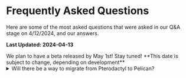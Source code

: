 

# Frequently Asked Questions

Here are some of the most asked questions that were asked in our Q&A stage on 4/12/2024, and our answers.

**Last Updated: 2024-04-13**

<Admonition title="When is the beta?">
    We plan to have a beta released by May 1st! Stay tuned!  
    **This date is subject to change, depending on development**
</Admonition>

<Tabs groupId="faq" queryString>
    <TabItem label="Panel" value="panel">
        <details>
            <summary>Will there be a way to migrate from Pterodactyl to Pelican?</summary>

            Yes! We plan to have a migration that wouldn't cause dataloss, backups are encuraged.
        </details>
        <details>
            <summary>Will we be able to use `blueprint.zip` plugins?</summary>

            We will work with Blueprint and see what we can do.
        </details>
        <details>
            <summary>Will Pterodactyl Eggs be compatible?</summary>

            Yes! We do plan on changing eggs from JSON to YAML in a future release, Meaning they might not be compatible with Pterodactyl if they're exported from Pelican.
        </details>
        <details>
            <summary>Will the API be the same as Pterodactyl?</summary>

            Currently, Yes. The API has not changed, but might as features are added, and things are changed. 
        </details>
        <details>
            <summary> Will the front end match the new admin area? </summary>

            We do plan on making them match, the front end currently just works... We will look at it at a later date.
        </details>
        </TabItem>
    <TabItem label="Wings" value="wings">
        <details>
            <summary>Will Wings support plugins?</summary>

            At this time, No. But new features are being built into Wings and are on the way!
        </details>
        <details>
            <summary>Will Pterodactyl Wings be compatible with Pelican Panel?</summary>

            At this time, Yes.  
            Compatibility could change in the future, as features are added.
        </details>
    </TabItem>

    <TabItem label="Licensing" value="licensing">

    <Admonition type="warning" title="What does this mean?!?! Do I have to pay?!?!">
        This change does not affect 97% of current users...  
        - "I just use it for servers for my friends" - Does **not** apply to you
        - "I just use it to host a few servers for my discord community" - Does **not** apply to you
    </Admonition>

        <details>
            <summary>I am not a Developer.</summary>

            This does not affect you.
        </details>
        <details>
            <summary>I am not changing any of the sourcecode.</summary>

            This does not affect you.
        </details>
        <details>
            <summary>I do not allow general public to use my panel.</summary>

            This does not affect you.
        </details>
        <details>
            <summary>I do not allow general public to use my panel.</summary>

            This does not affect you.
        </details>
        <details>
            <summary>Does none of the above apply to you?</summary>

            Please reach out to us @ team@pelican.dev to discuss your s
        </details>
    </TabItem>
    <TabItem label="Other" value="other">
        <details>
           <summary>Why announce now, without a release?</summary>

            We wanted support and feedback from the community, so our releases in the future can be better.
        </details>
        <details>
            <summary>Will there be "beef" between Pterodactyl & Pelican?</summary>

            Short answer, No. We all left willingly after speaking with Matthew, we have a difference in opinion on where we wanted to take the project. 
        </details>
        <details>
            <summary>Why Move away from Pterodactyl?</summary>

            We moved away from Pterodactyl due to our own visions and directions that we want to pursue. 
        </details>
        <details>
            <summary>Why can't these changes be part of Pterodactyl?</summary>

            We moved away from Pterodactyl due to our own visions and directions that we want to pursue. 
        </details>
        <details>
            <summary>Where can I submit issues, feature requests, ideas, etc?</summary>

            They can be posted on our [Github Discussions](https://github.com/pelican-dev/panel/discussions)
        </details>
        <details>
            <summary>Are automatic updates planned?</summary>

            Yes. They would still require a button click.
        </details>
        <details>
            <summary> Will WHMCS / Other billing solutions work? </summary>

            Currently nothing breaking has been changed, locations have been moved to tags. But they should work without little to no change.
        </details>
        <details>
            <summary> Will Podman / Kubernetes be supported? </summary>

            We plan on supporting them, @parker
        </details>
    </TabItem>
</Tabs>